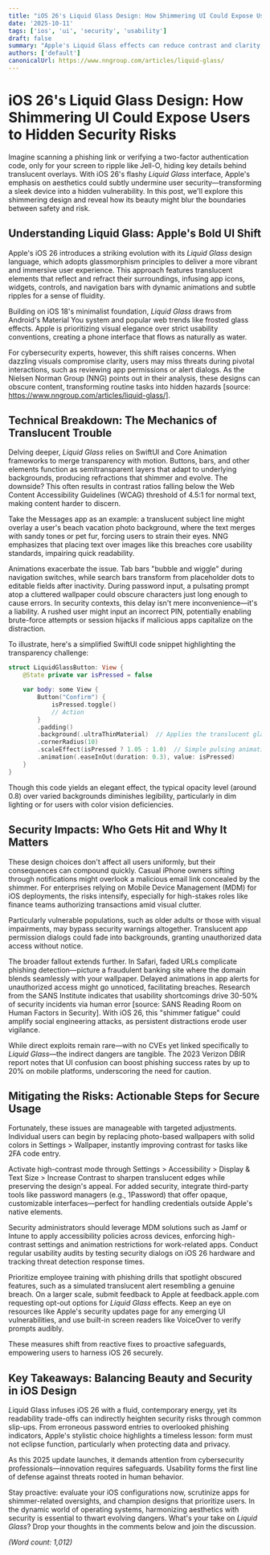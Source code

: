 ```yaml
---
title: "iOS 26's Liquid Glass Design: How Shimmering UI Could Expose Users to Hidden Security Risks"
date: '2025-10-11'
tags: ['ios', 'ui', 'security', 'usability']
draft: false
summary: "Apple's Liquid Glass effects can reduce contrast and clarity, potentially hiding warnings and increasing user error during security-critical tasks."
authors: ['default']
canonicalUrl: https://www.nngroup.com/articles/liquid-glass/
---
```


# iOS 26's Liquid Glass Design: How Shimmering UI Could Expose Users to Hidden Security Risks

Imagine scanning a phishing link or verifying a two-factor authentication code, only for your screen to ripple like Jell-O, hiding key details behind translucent overlays. With iOS 26's flashy _Liquid Glass_ interface, Apple's emphasis on aesthetics could subtly undermine user security—transforming a sleek device into a hidden vulnerability. In this post, we'll explore this shimmering design and reveal how its beauty might blur the boundaries between safety and risk.

## Understanding Liquid Glass: Apple's Bold UI Shift

Apple's iOS 26 introduces a striking evolution with its _Liquid Glass_ design language, which adopts glassmorphism principles to deliver a more vibrant and immersive user experience. This approach features translucent elements that reflect and refract their surroundings, infusing app icons, widgets, controls, and navigation bars with dynamic animations and subtle ripples for a sense of fluidity.

Building on iOS 18's minimalist foundation, _Liquid Glass_ draws from Android's Material You system and popular web trends like frosted glass effects. Apple is prioritizing visual elegance over strict usability conventions, creating a phone interface that flows as naturally as water.

For cybersecurity experts, however, this shift raises concerns. When dazzling visuals compromise clarity, users may miss threats during pivotal interactions, such as reviewing app permissions or alert dialogs. As the Nielsen Norman Group (NNG) points out in their analysis, these designs can obscure content, transforming routine tasks into hidden hazards [source: https://www.nngroup.com/articles/liquid-glass/].

## Technical Breakdown: The Mechanics of Translucent Trouble

Delving deeper, _Liquid Glass_ relies on SwiftUI and Core Animation frameworks to merge transparency with motion. Buttons, bars, and other elements function as semitransparent layers that adapt to underlying backgrounds, producing refractions that shimmer and evolve. The downside? This often results in contrast ratios falling below the Web Content Accessibility Guidelines (WCAG) threshold of 4.5:1 for normal text, making content harder to discern.

Take the Messages app as an example: a translucent subject line might overlay a user's beach vacation photo background, where the text merges with sandy tones or pet fur, forcing users to strain their eyes. NNG emphasizes that placing text over images like this breaches core usability standards, impairing quick readability.

Animations exacerbate the issue. Tab bars "bubble and wiggle" during navigation switches, while search bars transform from placeholder dots to editable fields after inactivity. During password input, a pulsating prompt atop a cluttered wallpaper could obscure characters just long enough to cause errors. In security contexts, this delay isn't mere inconvenience—it's a liability. A rushed user might input an incorrect PIN, potentially enabling brute-force attempts or session hijacks if malicious apps capitalize on the distraction.

To illustrate, here's a simplified SwiftUI code snippet highlighting the transparency challenge:

```swift
struct LiquidGlassButton: View {
    @State private var isPressed = false

    var body: some View {
        Button("Confirm") {
            isPressed.toggle()
            // Action
        }
        .padding()
        .background(.ultraThinMaterial)  // Applies the translucent glass effect
        .cornerRadius(10)
        .scaleEffect(isPressed ? 1.05 : 1.0)  // Simple pulsing animation
        .animation(.easeInOut(duration: 0.3), value: isPressed)
    }
}
```

Though this code yields an elegant effect, the typical opacity level (around 0.8) over varied backgrounds diminishes legibility, particularly in dim lighting or for users with color vision deficiencies.

## Security Impacts: Who Gets Hit and Why It Matters

These design choices don't affect all users uniformly, but their consequences can compound quickly. Casual iPhone owners sifting through notifications might overlook a malicious email link concealed by the shimmer. For enterprises relying on Mobile Device Management (MDM) for iOS deployments, the risks intensify, especially for high-stakes roles like finance teams authorizing transactions amid visual clutter.

Particularly vulnerable populations, such as older adults or those with visual impairments, may bypass security warnings altogether. Translucent app permission dialogs could fade into backgrounds, granting unauthorized data access without notice.

The broader fallout extends further. In Safari, faded URLs complicate phishing detection—picture a fraudulent banking site where the domain blends seamlessly with your wallpaper. Delayed animations in app alerts for unauthorized access might go unnoticed, facilitating breaches. Research from the SANS Institute indicates that usability shortcomings drive 30-50% of security incidents via human error [source: SANS Reading Room on Human Factors in Security]. With iOS 26, this "shimmer fatigue" could amplify social engineering attacks, as persistent distractions erode user vigilance.

While direct exploits remain rare—with no CVEs yet linked specifically to _Liquid Glass_—the indirect dangers are tangible. The 2023 Verizon DBIR report notes that UI confusion can boost phishing success rates by up to 20% on mobile platforms, underscoring the need for caution.

## Mitigating the Risks: Actionable Steps for Secure Usage

Fortunately, these issues are manageable with targeted adjustments. Individual users can begin by replacing photo-based wallpapers with solid colors in Settings > Wallpaper, instantly improving contrast for tasks like 2FA code entry.

Activate high-contrast mode through Settings > Accessibility > Display & Text Size > Increase Contrast to sharpen translucent edges while preserving the design's appeal. For added security, integrate third-party tools like password managers (e.g., 1Password) that offer opaque, customizable interfaces—perfect for handling credentials outside Apple's native elements.

Security administrators should leverage MDM solutions such as Jamf or Intune to apply accessibility policies across devices, enforcing high-contrast settings and animation restrictions for work-related apps. Conduct regular usability audits by testing security dialogs on iOS 26 hardware and tracking threat detection response times.

Prioritize employee training with phishing drills that spotlight obscured features, such as a simulated translucent alert resembling a genuine breach. On a larger scale, submit feedback to Apple at feedback.apple.com requesting opt-out options for _Liquid Glass_ effects. Keep an eye on resources like Apple's security updates page for any emerging UI vulnerabilities, and use built-in screen readers like VoiceOver to verify prompts audibly.

These measures shift from reactive fixes to proactive safeguards, empowering users to harness iOS 26 securely.

## Key Takeaways: Balancing Beauty and Security in iOS Design

*L*iquid Glass infuses iOS 26 with a fluid, contemporary energy, yet its readability trade-offs can indirectly heighten security risks through common slip-ups. From erroneous password entries to overlooked phishing indicators, Apple's stylistic choice highlights a timeless lesson: form must not eclipse function, particularly when protecting data and privacy.

As this 2025 update launches, it demands attention from cybersecurity professionals—innovation requires safeguards. Usability forms the first line of defense against threats rooted in human behavior.

Stay proactive: evaluate your iOS configurations now, scrutinize apps for shimmer-related oversights, and champion designs that prioritize users. In the dynamic world of operating systems, harmonizing aesthetics with security is essential to thwart evolving dangers. What's your take on _Liquid Glass_? Drop your thoughts in the comments below and join the discussion.

_(Word count: 1,012)_
